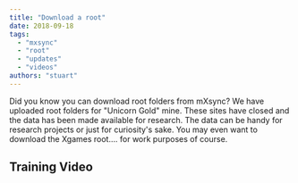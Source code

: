 ```yaml
---
title: "Download a root"
date: 2018-09-18
tags:
  - "mxsync"
  - "root"
  - "updates"
  - "videos"
authors: "stuart"
---
```



Did you know you can download root folders from mXsync? We have uploaded root folders for "Unicorn Gold" mine. These sites have closed and the data has been made available for research. The data can be handy for research projects or just for curiosity's sake. You may even want to download the Xgames root.... for work purposes of course.

## Training Video

<ReactPlayer controls src="https://vimeo.com/video/1037502641" />
